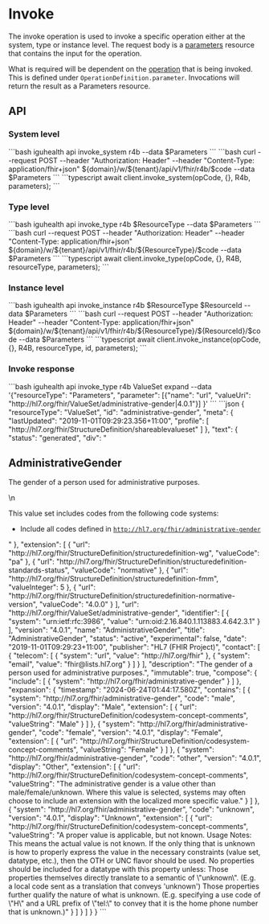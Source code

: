 
# Invoke

The invoke operation is used to invoke a specific operation either at the system, type or instance level. 
The request body is a [parameters](/documentation/Data_Model/R4B/Parameters) resource that contains the input for the operation. 

What is required will be dependent on the [operation](/documentation/Data_Model/R4B/OperationDefinition) that is being invoked.
This is defined under `OperationDefinition.parameter`.
Invocations will return the result as a Parameters resource.

## API

### System level

<Tabs>
  <TabItem value="cli" label="CLI">
```bash
iguhealth api invoke_system r4b --data $Parameters
```
  </TabItem>
  <TabItem value="curl" label="Curl">
```bash
 curl --request POST --header "Authorization: Header" --header "Content-Type: application/fhir+json" ${domain}/w/${tenant}/api/v1/fhir/r4b/$code --data $Parameters
```
  </TabItem>
   <TabItem value="typescript" label="Typescript">
```typescript
await client.invoke_system(opCode, {}, R4b, parameters);
```
   </TabItem>
</Tabs>

### Type level

<Tabs>
  <TabItem value="cli" label="CLI">
```bash
iguhealth api invoke_type r4b $ResourceType --data $Parameters
```
  </TabItem>
  <TabItem value="curl" label="Curl">
```bash
 curl --request POST --header "Authorization: Header" --header "Content-Type: application/fhir+json" ${domain}/w/${tenant}/api/v1/fhir/r4b/${ResourceType}/$code --data $Parameters
```
  </TabItem>
   <TabItem value="typescript" label="Typescript">
```typescript
await client.invoke_type(opCode, {}, R4B, resourceType, parameters);
```
   </TabItem>
</Tabs>

### Instance level

<Tabs>
  <TabItem value="cli" label="CLI">
```bash
iguhealth api invoke_instance r4b $ResourceType $ResourceId --data $Parameters
```
  </TabItem>
  <TabItem value="curl" label="Curl">
```bash
 curl --request POST --header "Authorization: Header" --header "Content-Type: application/fhir+json" ${domain}/w/${tenant}/api/v1/fhir/r4b/${ResourceType}/${ResourceId}/$code --data $Parameters
```
  </TabItem>
   <TabItem value="typescript" label="Typescript">
```typescript
await client.invoke_instance(opCode, {}, R4B, resourceType, id, parameters);
```
   </TabItem>
</Tabs>


### Invoke response

<Tabs>
<TabItem value="request" label="Request">
```bash
iguhealth api invoke_type r4b ValueSet expand --data '{"resourceType": "Parameters", "parameter": [{"name": "url", "valueUri": "http://hl7.org/fhir/ValueSet/administrative-gender|4.0.1"}] }'
```
</TabItem>
<TabItem value="response" label="Response">
```json
{
  "resourceType": "ValueSet",
  "id": "administrative-gender",
  "meta": {
    "lastUpdated": "2019-11-01T09:29:23.356+11:00",
    "profile": [
      "http://hl7.org/fhir/StructureDefinition/shareablevalueset"
    ]
  },
  "text": {
    "status": "generated",
    "div": "<div xmlns=\"http://www.w3.org/1999/xhtml\"><h2>AdministrativeGender</h2><div><p>The gender of a person used for administrative purposes.</p>\n</div><p>This value set includes codes from the following code systems:</p><ul><li>Include all codes defined in <a href=\"codesystem-administrative-gender.html\"><code>http://hl7.org/fhir/administrative-gender</code></a></li></ul></div>"
  },
  "extension": [
    {
      "url": "http://hl7.org/fhir/StructureDefinition/structuredefinition-wg",
      "valueCode": "pa"
    },
    {
      "url": "http://hl7.org/fhir/StructureDefinition/structuredefinition-standards-status",
      "valueCode": "normative"
    },
    {
      "url": "http://hl7.org/fhir/StructureDefinition/structuredefinition-fmm",
      "valueInteger": 5
    },
    {
      "url": "http://hl7.org/fhir/StructureDefinition/structuredefinition-normative-version",
      "valueCode": "4.0.0"
    }
  ],
  "url": "http://hl7.org/fhir/ValueSet/administrative-gender",
  "identifier": [
    {
      "system": "urn:ietf:rfc:3986",
      "value": "urn:oid:2.16.840.1.113883.4.642.3.1"
    }
  ],
  "version": "4.0.1",
  "name": "AdministrativeGender",
  "title": "AdministrativeGender",
  "status": "active",
  "experimental": false,
  "date": "2019-11-01T09:29:23+11:00",
  "publisher": "HL7 (FHIR Project)",
  "contact": [
    {
      "telecom": [
        {
          "system": "url",
          "value": "http://hl7.org/fhir"
        },
        {
          "system": "email",
          "value": "fhir@lists.hl7.org"
        }
      ]
    }
  ],
  "description": "The gender of a person used for administrative purposes.",
  "immutable": true,
  "compose": {
    "include": [
      {
        "system": "http://hl7.org/fhir/administrative-gender"
      }
    ]
  },
  "expansion": {
    "timestamp": "2024-06-24T01:44:17.580Z",
    "contains": [
      {
        "system": "http://hl7.org/fhir/administrative-gender",
        "code": "male",
        "version": "4.0.1",
        "display": "Male",
        "extension": [
          {
            "url": "http://hl7.org/fhir/StructureDefinition/codesystem-concept-comments",
            "valueString": "Male"
          }
        ]
      },
      {
        "system": "http://hl7.org/fhir/administrative-gender",
        "code": "female",
        "version": "4.0.1",
        "display": "Female",
        "extension": [
          {
            "url": "http://hl7.org/fhir/StructureDefinition/codesystem-concept-comments",
            "valueString": "Female"
          }
        ]
      },
      {
        "system": "http://hl7.org/fhir/administrative-gender",
        "code": "other",
        "version": "4.0.1",
        "display": "Other",
        "extension": [
          {
            "url": "http://hl7.org/fhir/StructureDefinition/codesystem-concept-comments",
            "valueString": "The administrative gender is a value other than male/female/unknown. Where this value is selected, systems may often choose to include an extension with the localized more specific value."
          }
        ]
      },
      {
        "system": "http://hl7.org/fhir/administrative-gender",
        "code": "unknown",
        "version": "4.0.1",
        "display": "Unknown",
        "extension": [
          {
            "url": "http://hl7.org/fhir/StructureDefinition/codesystem-concept-comments",
            "valueString": "A proper value is applicable, but not known.  Usage Notes: This means the actual value is not known. If the only thing that is unknown is how to properly express the value in the necessary constraints (value set, datatype, etc.), then the OTH or UNC flavor should be used. No properties should be included for a datatype with this property unless:  Those properties themselves directly translate to a semantic of \"unknown\". (E.g. a local code sent as a translation that conveys 'unknown') Those properties further qualify the nature of what is unknown. (E.g. specifying a use code of \"H\" and a URL prefix of \"tel:\" to convey that it is the home phone number that is unknown.)"
          }
        ]
      }
    ]
  }
}
```
</TabItem>
</Tabs>